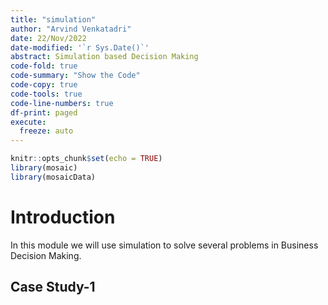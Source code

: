 ```yaml
---
title: "simulation"
author: "Arvind Venkatadri"
date: 22/Nov/2022
date-modified: '`r Sys.Date()`'
abstract: Simulation based Decision Making
code-fold: true
code-summary: "Show the Code"
code-copy: true
code-tools: true
code-line-numbers: true
df-print: paged
execute: 
  freeze: auto
---
```


```r
knitr::opts_chunk$set(echo = TRUE)
library(mosaic)
library(mosaicData)
```

# Introduction

In this module we will use simulation to solve several problems in
Business Decision Making.

## Case Study-1

